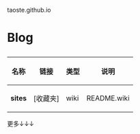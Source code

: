 taoste.github.io

<h1>Blog</h1>

{|
! 名称 !! 链接 !! 类型 !! 说明
|-
| '''sites''' || [收藏夹] || wiki || README.wiki
|}
更多↓↓↓
